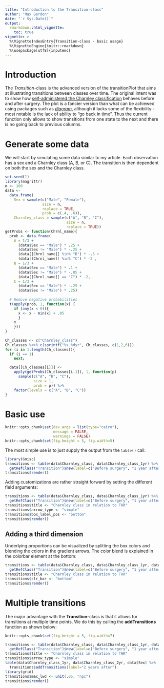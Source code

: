 ```yaml
---
title: "Introduction to the Transition-class"
author: "Max Gordon"
date: "`r Sys.Date()`"
output: 
  rmarkdown::html_vignette:
    toc: true
vignette: >
  %\VignetteIndexEntry{Transition-class - basic usage}
  %\VignetteEngine{knitr::rmarkdown}
  %\usepackage[utf8]{inputenc}
---
```


Introduction
============

The *Transition*-class is the advanced version of the transitionPlot that aims at illustrating transitions between classes over time. The original intent was to show how [self-administered the Charnley classification](http://informahealthcare.com/doi/full/10.3109/17453674.2014.931199) behaves before and after surgery. The plot is a fancier version than what can be achiewed using packages such as [*diagram*](http://informahealthcare.com.proxy.kib.ki.se/doi/full/10.3109/17453674.2014.931199), although it lacks some of the flexibility - most notable is the lack of ability to "go back in time". Thus the current function only allows to show transitions from one state to the next and there is no going back to previous columns.

Generate some data
==================


We will start by simulating some data similar to my article. Each observation has a sex and a Charnley class (A, B, or C). The transition is then dependent on both the sex and the Charnley class.

```r
set.seed(1)
library(magrittr)
n <- 100
data <- 
  data.frame(
    Sex = sample(c("Male", "Female"),
                 size = n,
                 replace = TRUE,
                 prob = c(.4, .6)),
    Charnley_class = sample(c("A", "B", "C"), 
                            size = n, 
                            replace = TRUE))
getProbs <- function(Chrnl_name){
  prob <- data.frame(
    A = 1/3 +
      (data$Sex == "Male") * .25 +
      (data$Sex != "Male") * -.25 +
      (data[[Chrnl_name]] %in% "B") * -.5 +
      (data[[Chrnl_name]] %in% "C") * -2 ,
    B = 1/3 +
      (data$Sex == "Male") * .1 + 
      (data$Sex != "Male") * -.05 +
      (data[[Chrnl_name]] == "C") * -2,
    C = 1/3 +
      (data$Sex == "Male") * -.25 +
      (data$Sex != "Male") * .25)
  
  # Remove negative probabilities
  t(apply(prob, 1, function(x) {
    if (any(x < 0)){
      x <- x - min(x) + .05
      }
    x
    }))
}
  
Ch_classes <- c("Charnley_class")
Ch_classes %<>% c(sprintf("%s_%dyr", Ch_classes, c(1,2,6)))
for (i in 1:length(Ch_classes)){
  if (i == 1)
    next;

  data[[Ch_classes[i]]] <- 
    apply(getProbs(Ch_classes[i-1]), 1, function(p)
      sample(c("A", "B", "C"), 
             size = 1, 
             prob = p)) %>%
    factor(levels = c("A", "B", "C"))
}
```

Basic use
=========
```r
knitr::opts_chunk$set(dev.args = list(type="cairo"), 
                      message = FALSE, 
                      warnings = FALSE)
knitr::opts_chunk$set(fig.height = 5, fig.width=5)
```

The most simple use is to just supply the output from the `table()` call:

```r
library(Gmisc)
transitions <- table(data$Charnley_class, data$Charnley_class_1yr) %>%
  getRefClass("Transition")$new(label=c("Before surgery", "1 year after"))
transitions$render()
```

Adding customizations are rather straight forward by setting the different field arguments:

```r
transitions <- table(data$Charnley_class, data$Charnley_class_1yr) %>%
  getRefClass("Transition")$new(label=c("Before surgery", "1 year after"))
transitions$title <- "Charnley class in relation to THR"
transitions$arrow_type <- "simple"
transitions$box_label_pos <- "bottom"
transitions$render()
```

## Adding a third dimension


Underlying proportions can be visualized by splitting the box colors and blending the colors in the gradient arrows. The color blend is explained in the colorbar element at the bottom:

```r
transitions <- table(data$Charnley_class, data$Charnley_class_1yr, data$Sex) %>%
  getRefClass("Transition")$new(label=c("Before surgery", "1 year after"))
transitions$title <- "Charnley class in relation to THR"
transitions$clr_bar <- "bottom"
transitions$render()
```

Multiple transitions
====================

The major advantage with the **Transition**-class is that it allows for transitions at multiple time points. We do this by calling the **addTransitions** function as shown below:

```r
knitr::opts_chunk$set(fig.height = 5, fig.width=7)
```

```r
transitions <- table(data$Charnley_class, data$Charnley_class_1yr, data$Sex) %>%
  getRefClass("Transition")$new(label=c("Before surgery", "1 year after"))
transitions$title <- "Charnley class in relation to THR"
transitions$arrow_type <- "simple"
table(data$Charnley_class_1yr, data$Charnley_class_2yr, data$Sex) %>%
  transitions$addTransitions(label="2 years after")
library(grid)
transitions$max_lwd <- unit(.05, "npc")
transitions$render()
```